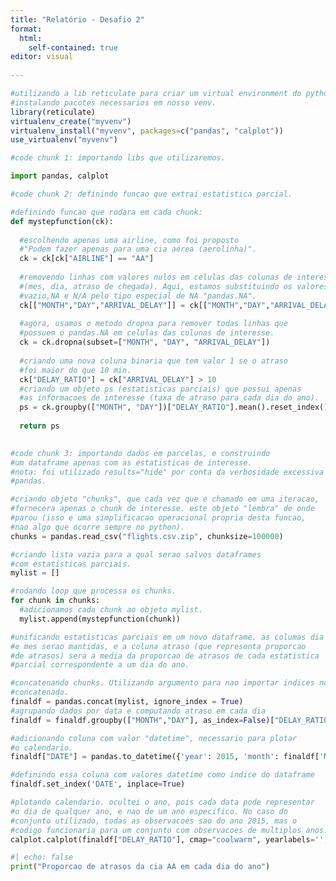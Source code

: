 ---
title: "Relatório - Desafio 2"
format:
  html:
    self-contained: true
editor: visual
  
---

```{r}
#utilizando a lib reticulate para criar um virtual environment do python.
#instalando pacotes necessarios em nosso venv.
library(reticulate)
virtualenv_create("myvenv")
virtualenv_install("myvenv", packages=c("pandas", "calplot"))
use_virtualenv("myvenv")
```

```{python}
#code chunk 1: importando libs que utilizaremos.

import pandas, calplot


```

```{python}
#code chunk 2: definindo funcao que extrai estatistica parcial.

#definindo funcao que rodara em cada chunk:
def mystepfunction(ck):
  
  #escolhendo apenas uma airline, como foi proposto 
  #"Podem fazer apenas para uma cia aérea (aerolinha)".
  ck = ck[ck["AIRLINE"] == "AA"]
  
  #removendo linhas com valores nulos em celulas das colunas de interesse
  #(mes, dia, atraso de chegada). Aqui, estamos substituindo os valores 
  #vazio,NA e N/A pelo tipo especial de NA "pandas.NA".
  ck[["MONTH","DAY","ARRIVAL_DELAY"]] = ck[["MONTH","DAY","ARRIVAL_DELAY"]].replace(("","NA","N/A"), pandas.NA)
  
  #agora, usamos o metodo dropna para remover todas linhas que 
  #possuem o pandas.NA em celulas das colunas de interesse.
  ck = ck.dropna(subset=["MONTH", "DAY", "ARRIVAL_DELAY"])
  
  #criando uma nova coluna binaria que tem valor 1 se o atraso 
  #foi maior do que 10 min.
  ck["DELAY_RATIO"] = ck["ARRIVAL_DELAY"] > 10 
  #criando um objeto ps (estatisticas parciais) que possui apenas 
  #as informacoes de interesse (taxa de atraso para cada dia do ano).
  ps = ck.groupby(["MONTH", "DAY"])["DELAY_RATIO"].mean().reset_index()
  
  return ps
  
```

```{python, results="hide"}
#code chunk 3: importando dados em parcelas, e construindo 
#um dataframe apenas com as estatisticas de interesse.
#nota: foi utilizado results="hide" por conta da verbosidade excessiva do
#pandas.

#criando objeto "chunks", que cada vez que e chamado em uma iteracao, 
#fornecera apenas o chunk de interesse. este objeto "lembra" de onde 
#parou (isso e uma simplificacao operacional propria desta funcao, 
#nao algo que ocorre sempre no python).
chunks = pandas.read_csv("flights.csv.zip", chunksize=100000)

#criando lista vazia para a qual serao salvos dataframes 
#com estatisticas parciais.
mylist = []

#rodando loop que processa os chunks.
for chunk in chunks:
  #adicionamos cada chunk ao objeto mylist.
  mylist.append(mystepfunction(chunk))

#unificando estatisticas parciais em um novo dataframe. as columas dia 
#e mes serao mantidas, e a coluna atraso (que representa proporcao 
#de atrasos) sera a media da proporcao de atrasos de cada estatistica 
#parcial correspondente a um dia do ano.

#concatenando chunks. Utilizando argumento para nao importar indices no df
#concatenado.
finaldf = pandas.concat(mylist, ignore_index = True)
#agrupando dados por data e computando atraso em cada dia
finaldf = finaldf.groupby(["MONTH","DAY"], as_index=False)["DELAY_RATIO"].mean()

#adicionando coluna com valor "datetime", necessario para plotar 
#o calendario.
finaldf["DATE"] = pandas.to_datetime({'year': 2015, 'month': finaldf['MONTH'], 'day': finaldf['DAY']})

#definindo essa coluna com valores datetime como indice do dataframe
finaldf.set_index('DATE', inplace=True)

#plotando calendario. ocultei o ano, pois cada data pode representar 
#o dia de qualquer ano, e nao de um ano especifico. No caso do 
#conjunto utilizado, todas as observacoes sao do ano 2015, mas o 
#codigo funcionaria para um conjunto com observacoes de multiplos anos.
calplot.calplot(finaldf["DELAY_RATIO"], cmap="coolwarm", yearlabels='', figsize=(12,3))

```

```{python}
#| echo: false
print("Proporcao de atrasos da cia AA em cada dia do ano")

```

